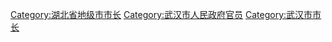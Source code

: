 [[Category:湖北省地级市市长|Category:湖北省地级市市长]]
[[Category:武汉市人民政府官员|Category:武汉市人民政府官员]]
[[Category:武汉市市长|Category:武汉市市长]]